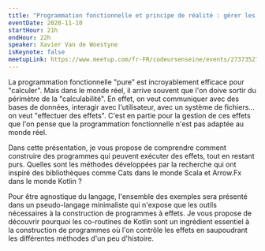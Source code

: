 ```yaml
---
title: "Programmation fonctionnelle et principe de réalité : gérer les effets"
eventDate: 2020-11-10
startHour: 21h
endHour: 22h
speaker: Xavier Van de Woestyne
isKeynote: false
meetupLink: https://www.meetup.com/fr-FR/codeursenseine/events/273735272/
---
```


La programmation fonctionnelle "pure" est incroyablement efficace pour
"calculer". Mais dans le monde réel, il arrive souvent que l'on doive sortir du
périmètre de la "calculabilité". En effet, on veut communiquer avec des bases de
données, interagir avec l'utilisateur, avec un système de fichiers... on veut
"effectuer des effets". C'est en partie pour la gestion de ces effets que l'on
pense que la programmation fonctionnelle n'est pas adaptée au monde réel.

Dans cette présentation, je vous propose de comprendre comment construire des
programmes qui peuvent exécuter des effets, tout en restant purs. Quelles sont
les méthodes développées par la recherche qui ont inspiré des bibliothèques
comme Cats dans le monde Scala et Arrow.Fx dans le monde Kotlin ?

Pour être agnostique du langage, l'ensemble des exemples sera présenté dans un
pseudo-langage minimaliste qui n'expose que les outils nécessaires à la
construction de programmes à effets. Je vous propose de découvrir pourquoi les
co-routines de Kotlin sont un ingrédient essentiel à la construction de
programmes où l'on contrôle les effets en saupoudrant les différentes méthodes
d'un peu d'histoire.